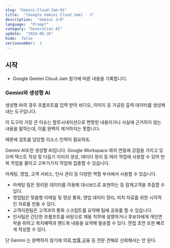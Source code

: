 ```yaml
---
slug: "Gemini-Cloud-Jam-01"
title:  "[Google Gemini Cloud Jam] - 1"
description:  "Gemini 소개"
language:  "Prompt"
category: "Generation AI"
update:  "2024-06-26"
hide:  false
serisenumber:  1
---
```


## 시작

- Google Gemini Cloud Jam 참가에 따른 내용을 기록합니다.

### Gemini와 생성형 AI

생성형 AI의 경우 프롬프트를 입력 받아 비디오, 이미지 등 가공된 출력 데이터를 생성해내는 도구입니다.

이 도구의 가장 큰 이슈는 할루시네이션으로 편향된 내용이거나 사실에 근거하지 않는 내용을 말하는데, 이를 완벽히 제거하지는 못합니다.

때문에 검토를 담당할 리소스 인력이 필요하죠.

Gemini AI또한 생성형 AI입니다. Google Workspace 와의 연동에 강점을 가지고 있으며 텍스트 작성 및 다듬기 이미지 생성, 데이터 정리 등 여러 작업에 사용할 수 있어 반복 작업을 줄이고 고부가가치 작업에 집중할 수 있습니다.

마케팅, 영업, 고객 서비스, 인사 관리 등 다양한 역할 부서에서 사용할 수 있습니다.

- 마케팅 팀은 정리된 데이터를 이용해 대시보드로 표현하는 등 잠재고객을 추출할 수 있다.
- 영업팀은 맞춤형 이메일 및 영상 통화, 영업 데이터 정리, 피치 자료를 위한 시각적인 자료를 만들 수 있다.
- 고객지원팀은 고객과의 통화 스크립트를 요약해 팀에 공유를 할 수 있습니다.
- 인사팀은 간단한 프롬프트를 바탕으로 채용 직무에 설명하거나 후보자에게 개인연락을 취하고 복지혜택과 핸드북 내용을 요약해 발송할 수 있다. 면접 초안 또한 빠르게 작성할 수 있다.

단 Gemini 는 완벽하지 않기에 의료,법률,금융 등 전문 견해로 신뢰해서는 안 된다.
